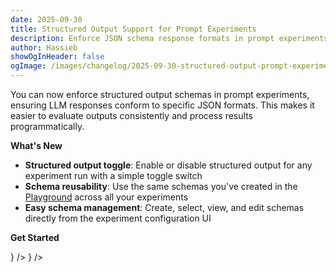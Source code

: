 ```yaml
---
date: 2025-09-30
title: Structured Output Support for Prompt Experiments
description: Enforce JSON schema response formats in prompt experiments to ensure consistent, parseable outputs for evaluation and analysis.
author: Hassieb
showOgInHeader: false
ogImage: /images/changelog/2025-09-30-structured-output-prompt-experiments.png
---
```



<ChangelogHeader />

You can now enforce structured output schemas in prompt experiments, ensuring LLM responses conform to specific JSON formats. This makes it easier to evaluate outputs consistently and process results programmatically.

**What's New**

- **Structured output toggle**: Enable or disable structured output for any experiment run with a simple toggle switch
- **Schema reusability**: Use the same schemas you've created in the [Playground](/docs/playground) across all your experiments
- **Easy schema management**: Create, select, view, and edit schemas directly from the experiment configuration UI

**Get Started**


<Cards num={2}>
  <Card title="Experiments via UI" href="/docs/evaluation/experiments/experiments-via-ui" icon={<Book />} />
  <Card title="Playground Documentation" href="/docs/playground" icon={<Book />} />
</Cards>
